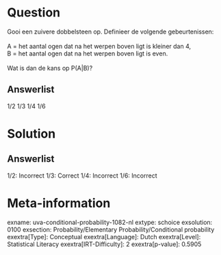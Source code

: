 Question
========

Gooi een zuivere dobbelsteen op. Definieer de volgende gebeurtenissen:\
\
A = het aantal ogen dat na het werpen boven ligt is kleiner dan 4,\
B = het aantal ogen dat na het werpen boven ligt is even.\
\
Wat is dan de kans op P(A\|B)?

Answerlist
----------

1/2
1/3
1/4
1/6

Solution
========

Answerlist
----------

1/2: Incorrect
1/3: Correct
1/4: Incorrect
1/6: Incorrect

Meta-information
================
exname: uva-conditional-probability-1082-nl
extype: schoice
exsolution: 0100
exsection: Probability/Elementary Probability/Conditional probability
exextra[Type]: Conceptual
exextra[Language]: Dutch
exextra[Level]: Statistical Literacy
exextra[IRT-Difficulty]: 2
exextra[p-value]: 0.5905
